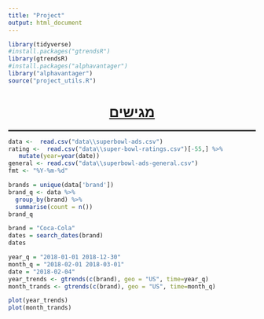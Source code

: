 ```yaml
---
title: "Project"
output: html_document
---
```


```r
library(tidyverse)
#install.packages("gtrendsR")
library(gtrendsR)
#install.packages("alphavantager")
library("alphavantager")
source("project_utils.R")

```

```{=html}
<style>
    p  {direction: rtl;}
    h1 {text-align: center;}
    h2 {direction: rtl;}
    h4 {direction: rtl;}
    h3 {direction: rtl;text-decoration: underline;}
    ol {direction: rtl;}
    li {direction: rtl;}
</style>
```
<h1><u>מגישים</u></h1>

::: {style="border-bottom:solid"}
:::

```r
data <-  read.csv("data\\superbowl-ads.csv")
rating <-  read.csv("data\\super-bowl-ratings.csv")[-55,] %>% 
   mutate(year=year(date))
general <- read.csv("data\\superbowl-ads-general.csv")
fmt <- "%Y-%m-%d"
```

```r


brands = unique(data['brand'])
brand_q <- data %>%
  group_by(brand) %>%
  summarise(count = n())
brand_q

```

```r
brand = "Coca-Cola"
dates = search_dates(brand)
dates
```

```r

year_q = "2018-01-01 2018-12-30"
month_q = "2018-02-01 2018-03-01"
date = "2018-02-04"
year_trends <- gtrends(c(brand), geo = "US", time=year_q)
month_trands <- gtrends(c(brand), geo = "US", time=month_q)

plot(year_trends)
plot(month_trands)

```
